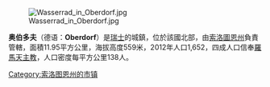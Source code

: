 [[Image:Wasserrad_in_Oberdorf.jpg|right]]

'''奥伯多夫'''（德语：'''Oberdorf'''）是[[瑞士|瑞士]]的城鎮，位於該國北部，由[[索洛圖恩州|索洛圖恩州]]負責管轄，面積11.95平方公里，海拔高度559米，2012年人口1,652，四成人口信奉[[羅馬天主教|羅馬天主教]]，人口密度每平方公里138人。

{{Switzerland-geo-stub}}
[[Category:索洛图恩州的市镇|Category:索洛图恩州的市镇]]